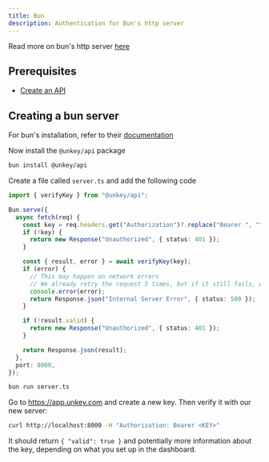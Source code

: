 ```yaml
---
title: Bun
description: Authentication for Bun's http server
---
```


<Info>Read more on bun's http server [here](https://bun.sh/docs/api/http)</Info>

## Prerequisites

- [Create an API](/onboarding/onboarding-api#3-create-your-first-api)

## Creating a bun server

<Steps titleSize="h3">
<Step  title="Install">

For bun's installation, refer to their [documentation](https://bun.sh/docs/installation)

Now install the `@unkey/api` package

```bash
bun install @unkey/api
```

</Step>

<Step title="Creating the server">

Create a file called `server.ts` and add the following code

```ts server.ts
import { verifyKey } from "@unkey/api";

Bun.serve({
  async fetch(req) {
    const key = req.headers.get("Authorization")?.replace("Bearer ", "");
    if (!key) {
      return new Response("Unauthorized", { status: 401 });
    }

    const { result, error } = await verifyKey(key);
    if (error) {
      // This may happen on network errors
      // We already retry the request 5 times, but if it still fails, we return an error
      console.error(error);
      return Response.json("Internal Server Error", { status: 500 });
    }

    if (!result.valid) {
      return new Response("Unauthorized", { status: 401 });
    }

    return Response.json(result);
  },
  port: 8000,
});
```

</Step>

<Step title="Running the server">

```bash
bun run server.ts
```

</Step>

<Step  title="Try it out">

Go to https://app.unkey.com and create a new key. Then verify it with our new server:

```bash
curl http://localhost:8000 -H "Authorization: Bearer <KEY>"
```

It should return `{ "valid": true }` and potentially more information about the key, depending on what you set up in the dashboard.

</Step>

</Steps>
